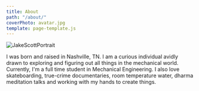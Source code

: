 ```yaml
---
title: About
path: "/about/"
coverPhoto: avatar.jpg
template: page-template.js
---
```




![JakeScottPortrait](avatar.jpg)


I was born and raised in Nashville, TN. I am a curious individual avidly drawn to exploring and figuring out all things in the mechanical world. Currently, I'm a full time student in Mechanical Engineering. I also love skateboarding, true-crime documentaries, room temperature water, dharma meditation talks and working with my hands to create things.

